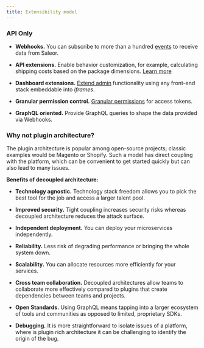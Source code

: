 ```yaml
---
title: Extensibility model
---
```


### API Only

- **Webhooks.**
  You can subscribe to more than a hundred [events](/developer/extending/webhooks/overview.mdx)
  to receive data from Saleor.

- **API extensions.**
  Enable behavior customization, for example, calculating shipping costs based on the package dimensions.
  [Learn more](developer/extending/webhooks/synchronous-events/overview.mdx)

- **Dashboard extensions.** [Extend admin](/developer/extending/apps/overview.mdx) functionality using any front-end stack embeddable into _iframes_.

- **Granular permission control.** [Granular permissions](/developer/permissions.mdx) for access tokens.

- **GraphQL oriented.** Provide GraphQL queries to shape the data provided via Webhooks.

### Why not plugin architecture?

The plugin architecture is popular among open-source projects; classic examples would be Magento or Shopify.
Such a model has direct coupling with the platform,
which can be convenient to get started quickly but can also lead to many issues.

**Benefits of decoupled architecture:**

- **Technology agnostic.**
  Technology stack freedom allows you to pick the best tool for the job and access a larger talent pool.

- **Improved security.** Tight coupling increases security risks whereas decoupled architecture reduces the attack surface.

- **Independent deployment.** You can deploy your microservices independently.

- **Reliability.** Less risk of degrading performance or bringing the whole system down.

- **Scalability.** You can allocate resources more efficiently for your services.

- **Cross team collaboration.**
  Decoupled architectures allow teams to collaborate more effectively compared to plugins that create dependencies between teams and projects.

- **Open Standards.**
  Using GraphQL means tapping into a larger ecosystem of tools and communities as opposed to limited, proprietary SDKs.

- **Debugging.**
  It is more straightforward to isolate issues of a platform,
  where is plugin rich architecture it can be challenging to identify the origin of the bug.
